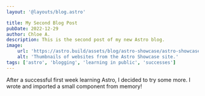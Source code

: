 ```yaml
---
layout: '@layouts/blog.astro'

title: My Second Blog Post
pubDate: 2022-12-29
author: Chloe A.
description: This is the second post of my new Astro blog.
image:
    url: 'https://astro.build/assets/blog/astro-showcase/astro-showcase-screenshot.jpg'
    alt: 'Thumbnails of websites from the Astro Showcase site.'
tags: ['astro', 'blogging', 'learning in public', 'successes']
---
```


After a successful first week learning Astro, I decided to try some more. I wrote and imported a small component from memory!
